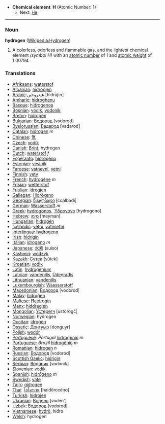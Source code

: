 *'''Chemical element''': '''H''' (Atomic Number: 1)
**Next: [[Helium|He]]
----
=== Noun ===
'''hydrogen''' ([[en:Hydrogen|Wikipedia:Hydrogen]])

# A colorless, odorless and flammable gas, and the lightest chemical element ''(symbol H)'' with an [[atomic number]] of 1 and [[atomic weight]] of 1.00794.

===Translations===
*[[Afrikaans]]: [[waterstof]]
*[[Albanian]]: [[hidrogjen]]
*[[Arabic]]:هيدروجين [hīdrūjīn]
*[[Amharic]]: [[hidroghenu]]
*[[Basque]]: [[hidrogenoa]]
*[[Bosnian]]: [[vodik]], [[vodonik]]
*[[Breton]]: [[hidrogen]]
*[[Bulgarian]]: [[Водород]] [vodorod]
*[[Byelorussian]]: [[Вадарод]] [vadarod]
*[[Catalan]]: [[hidrogen]] ''m''
*[[Chinese]]: [[氫]]
*[[Czech]]: [[vodík]]
*[[Danish]]: [[Brint]], hydrogen
*[[Dutch]]: [[waterstof]] ''f''
*[[Esperanto]]: [[hidrogeno]]
*[[Estonian]]: [[vesinik]]
*[[Faroese]]: [[vatnevni]], [[vetni]]
*[[Finnish]]: [[vety]]
*[[French]]: [[hydrogène]] ''m''
*[[Frisian]]: [[wetterstof]]
*[[Friulian]]: [[idrogjen]]
*[[Gallegan]]: [[Hidróxeno]]
*[[Georgian]]: [[წყალბადი]] [cqalbadi]
*[[German]]: [[Wasserstoff]] ''m''
*[[Greek]]: [[hydrogonos]], [[Ύδρογονο]] [hydrogono]
*[[Hebrew]]: [[מימן]] [meyman]
*[[Hungarian]]: [[hidrogén]]
*[[Icelandic]]: [[vetni]], [[vatnsefni]]
*[[Interlingua]]: [[hydrogeno]]
*[[Irish]]: [[hidrigin]]
*[[Italian]]: [[idrogeno]] ''m''
*[[Japanese]]: [[水素]] (suiso)
*[[Kashmiri]]: [[wòdzyk]]
*[[Kazakh]]: [[Сутек]] [sûtek]
*[[Kroatian]]: [[vodik]]
*[[Latin]]: [[hydrogenium]]
*[[Latvian]]: [[vandenilis]], [[Ūdeņradis]]
*[[Lithuanian]]: [[vandenilis]]
*[[Luxembourgish]]: [[Waasserstoff]]
*[[Macedonian]]: [[Водород]] [vodorod]
*[[Malay]]: [[hidrogen]]
*[[Maltese]]: [[Ħajdroġin]]
*[[Manx]]: [[hiddragien]]
*[[Mongolian]]: [[Устөрөгч]] [ustörögč]
*[[Norwegian]]: hydrogen
*[[Occitan]]: [[idrogèn]]
*[[Ossetic]]: [[Донгуыр]] [donguyr]
*[[Polish]]: [[wodór]]
*[[Portuguese]]: ''Portugal'' [[hidrogénio]] ''m''
*[[Portuguese]]: ''Brazil'' [[hidrogênio]] ''m''
*[[Romanian]]: [[hidrogen]] ''n''
*[[Russian]]: [[Водород]] [vodorod]
*[[Scottish Gaelic]]: [[hidrigin]]
*[[Serbian]]: [[Водоник]] [vodonik]
*[[Slovenian]]: [[vodik]]
*[[Spanish]]: [[hidrógeno]] ''m''
*[[Swedish]]: [[väte]]
*[[Tajik]]: [[gidrogen]]
*[[Thai]]: [[ไฮโดรเจน]] [haidōrocēno]
*[[Turkish]]: [[hidrojen]]
*[[Ukranian]]: [[Водень]] [voden']
*[[Uzbek]]: [[Водород]] [vodorod]
*[[Vietnamese]]: [[hyđrô]], hiđro
*[[Welsh]]: hydrogen